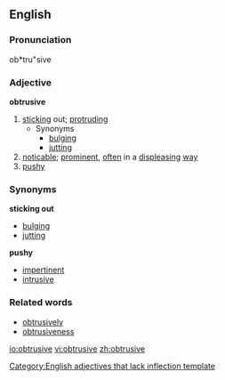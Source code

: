 ==English==
===Pronunciation===
ob*tru"sive

===Adjective===
'''obtrusive'''
# [[stick]]ing out; [[protrude|protruding]]
#* Synonyms
#** [[bulge|bulging]]
#** [[jut]]ting
# [[noticable]]; [[prominent]], [[often]] in a [[displease|displeasing]] [[way]]
# [[pushy]]


===Synonyms===
'''sticking out'''
*[[bulging]]
*[[jutting]]
'''pushy'''
*[[impertinent]]
*[[intrusive]]

===Related words===
* [[obtrusively]]
* [[obtrusiveness]]

[[Category:English adjectives that lack inflection template]]

[[io:obtrusive]]
[[vi:obtrusive]]
[[zh:obtrusive]]